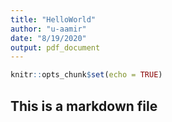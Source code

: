 ```yaml
---
title: "HelloWorld"
author: "u-aamir"
date: "8/19/2020"
output: pdf_document
---
```


```r
knitr::opts_chunk$set(echo = TRUE)
```

## This is a markdown file
